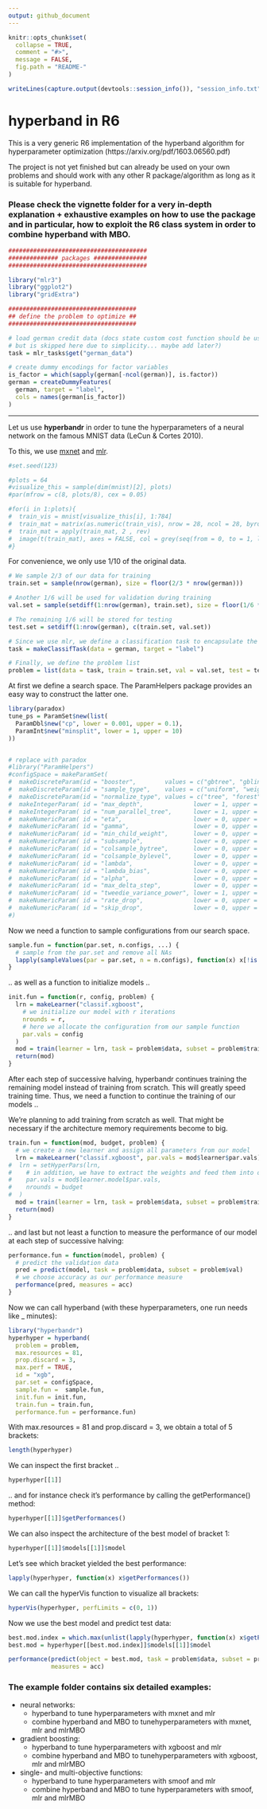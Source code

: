 ```yaml
---
output: github_document
---
```


```r
knitr::opts_chunk$set(
  collapse = TRUE,
  comment = "#>",
  message = FALSE,
  fig.path = "README-"
)
```


```r
writeLines(capture.output(devtools::session_info()), "session_info.txt")
```


# hyperband in R6 

This is a very generic R6 implementation of the hyperband algorithm for hyperparameter optimization (https://arxiv.org/pdf/1603.06560.pdf)

The project is not yet finished but can already be used on your own problems and should work with any other R package/algorithm as long as it is suitable for hyperband.

### Please check the vignette folder for a very in-depth explanation + exhaustive examples on how to use the package and in particular, how to exploit the R6 class system in order to combine hyperband with MBO.


```r
#######################################
############## packages ###############
#######################################

library("mlr3") 
library("ggplot2")
library("gridExtra")

####################################
## define the problem to optimize ##
####################################

# load german credit data (docs state custom cost function should be used,
# but is skipped here due to simplicity... maybe add later?)
task = mlr_tasks$get("german_data")

# create dummy encodings for factor variables
is_factor = which(sapply(german[-ncol(german)], is.factor))
german = createDummyFeatures(
  german, target = "label",
  cols = names(german[is_factor])
)
```

----

Let us use **hyperbandr** in order to tune the hyperparameters of a neural network on the famous MNIST data (LeCun & Cortes 2010).

To this, we use [mxnet](https://github.com/apache/incubator-mxnet/tree/master/R-package) and [mlr](https://github.com/mlr-org/mlr).

\vspace{10pt}

```r

#set.seed(123)

#plots = 64
#visualize_this = sample(dim(mnist)[2], plots)
#par(mfrow = c(8, plots/8), cex = 0.05)

#for(i in 1:plots){
#  train_vis = mnist[visualize_this[i], 1:784]
#  train_mat = matrix(as.numeric(train_vis), nrow = 28, ncol = 28, byrow = TRUE)
#  train_mat = apply(train_mat, 2 , rev)
#  image(t(train_mat), axes = FALSE, col = grey(seq(from = 0, to = 1, length = 255)))
#}

```

\vspace{10pt}

For convenience, we only use 1/10 of the original data.

\vspace{10pt}

```r
# We sample 2/3 of our data for training
train.set = sample(nrow(german), size = floor(2/3 * nrow(german)))

# Another 1/6 will be used for validation during training
val.set = sample(setdiff(1:nrow(german), train.set), size = floor(1/6 * nrow(german)))

# The remaining 1/6 will be stored for testing
test.set = setdiff(1:nrow(german), c(train.set, val.set))

# Since we use mlr, we define a classification task to encapsulate the data
task = makeClassifTask(data = german, target = "label")

# Finally, we define the problem list
problem = list(data = task, train = train.set, val = val.set, test = test.set)
```

\vspace{10pt}

At first we define a search space. 
The ParamHelpers package provides an easy way to construct the latter one.

\vspace{10pt}

```r

library(paradox)
tune_ps = ParamSet$new(list(
  ParamDbl$new("cp", lower = 0.001, upper = 0.1),
  ParamInt$new("minsplit", lower = 1, upper = 10)
))


# replace with paradox
#library("ParamHelpers")
#configSpace = makeParamSet(
#  makeDiscreteParam(id = "booster",        values = c("gbtree", "gblinear", "dart")),
#  makeDiscreteParam(id = "sample_type",    values = c("uniform", "weighted")),
#  makeDiscreteParam(id = "normalize_type", values = c("tree", "forest")),
#  makeIntegerParam( id = "max_depth",              lower = 1, upper = 100),
#  makeIntegerParam( id = "num_parallel_tree",      lower = 1, upper = 100),
#  makeNumericParam( id = "eta",                    lower = 0, upper = 1),
#  makeNumericParam( id = "gamma",                  lower = 0, upper = 100),
#  makeNumericParam( id = "min_child_weight",       lower = 0, upper = 100),
#  makeNumericParam( id = "subsample",              lower = 0, upper = 1),
#  makeNumericParam( id = "colsample_bytree",       lower = 0, upper = 1),
#  makeNumericParam( id = "colsample_bylevel",      lower = 0, upper = 1),
#  makeNumericParam( id = "lambda",                 lower = 0, upper = 100),
#  makeNumericParam( id = "lambda_bias",            lower = 0, upper = 100),
#  makeNumericParam( id = "alpha",                  lower = 0, upper = 100),
#  makeNumericParam( id = "max_delta_step",         lower = 0, upper = 100),
#  makeNumericParam( id = "tweedie_variance_power", lower = 1, upper = 2),
#  makeNumericParam( id = "rate_drop",              lower = 0, upper = 1),
#  makeNumericParam( id = "skip_drop",              lower = 0, upper = 1)
#)

```

\vspace{10pt}

Now we need a function to sample configurations from our search space.

\vspace{10pt}

```r
sample.fun = function(par.set, n.configs, ...) {
  # sample from the par.set and remove all NAs
  lapply(sampleValues(par = par.set, n = n.configs), function(x) x[!is.na(x)])
}
```

\vspace{10pt}

.. as well as a function to initialize models ..

\vspace{10pt}

```r
init.fun = function(r, config, problem) {
  lrn = makeLearner("classif.xgboost",
    # we initialize our model with r iterations
    nrounds = r,
    # here we allocate the configuration from our sample function
    par.vals = config
  )
  mod = train(learner = lrn, task = problem$data, subset = problem$train)
  return(mod)
}
```

\vspace{10pt}

After each step of successive halving, hyperbandr continues training the remaining model instead of training from scratch. This will greatly speed training time. Thus, we need a function to continue the training of our models ..

We're planning to add training from scratch as well. That might be necessary if the architecture memory requirements become to big. 

\vspace{10pt}

```r
train.fun = function(mod, budget, problem) {
  # we create a new learner and assign all parameters from our model
  lrn = makeLearner("classif.xgboost", par.vals = mod$learner$par.vals)
#  lrn = setHyperPars(lrn,
#    # in addition, we have to extract the weights and feed them into our new model 
#    par.vals = mod$learner.model$par.vals,
#    nrounds = budget
#  )
  mod = train(learner = lrn, task = problem$data, subset = problem$train)
  return(mod)
}
```

\vspace{10pt}

.. and last but not least a function to measure the performance of our model at each step of successive halving:

\vspace{10pt}

```r
performance.fun = function(model, problem) {
  # predict the validation data
  pred = predict(model, task = problem$data, subset = problem$val)
  # we choose accuracy as our performance measure
  performance(pred, measures = acc)
}
```

\vspace{10pt}

Now we can call hyperband (with these hyperparameters, one run needs like _ minutes):

\vspace{10pt}

```r
library("hyperbandr")
hyperhyper = hyperband(
  problem = problem,
  max.resources = 81, 
  prop.discard = 3,
  max.perf = TRUE,
  id = "xgb", 
  par.set = configSpace, 
  sample.fun =  sample.fun,
  init.fun = init.fun,
  train.fun = train.fun, 
  performance.fun = performance.fun)
```

\vspace{10pt}

With max.resources = 81 and prop.discard = 3, we obtain a total of 5 brackets:

\vspace{10pt}

```r
length(hyperhyper)
```

\vspace{10pt}

We can inspect the first bracket ..

\vspace{10pt}

```r
hyperhyper[[1]]
```

\vspace{10pt}

.. and for instance check it's performance by calling the getPerformance() method:

\vspace{10pt}

```r
hyperhyper[[1]]$getPerformances()
```

\vspace{10pt}

We can also inspect the architecture of the best model of bracket 1:

\vspace{10pt}

```r
hyperhyper[[1]]$models[[1]]$model
```

\vspace{10pt}

Let's see which bracket yielded the best performance:

\vspace{10pt}

```r
lapply(hyperhyper, function(x) x$getPerformances())
```

\vspace{10pt}

We can call the hyperVis function to visualize all brackets:

\vspace{10pt}

```r
hyperVis(hyperhyper, perfLimits = c(0, 1))
```

\vspace{10pt}

Now we use the best model and predict test data:

\vspace{10pt}

```r
best.mod.index = which.max(unlist(lapply(hyperhyper, function(x) x$getPerformances())))
best.mod = hyperhyper[[best.mod.index]]$models[[1]]$model

performance(predict(object = best.mod, task = problem$data, subset = problem$test), 
            measures = acc)

```

\vspace{10pt}

### The example folder contains six detailed examples: 

* neural networks:
    + hyperband to tune hyperparameters with mxnet and mlr
    + combine hyperband and MBO to tunehyperparameters with mxnet, mlr and mlrMBO
* gradient boosting:
    + hyperband to tune hyperparameters with xgboost and mlr
    + combine hyperband and MBO to tunehyperparameters with xgboost, mlr and mlrMBO
* single- and multi-objective functions:
    + hyperband to tune hyperparameters with smoof and mlr
    + combine hyperband and MBO to tune hyperparameters with smoof, mlr and mlrMBO
    